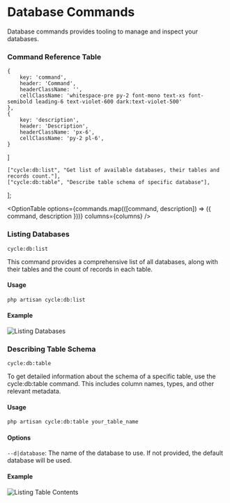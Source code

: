 
# Database Commands

Database commands provides tooling to manage and inspect your databases.

### Command Reference Table

    {
        key: 'command',
        header: 'Command',
        headerClassName: '',
        cellClassName: 'whitespace-pre py-2 font-mono text-xs font-semibold leading-6 text-violet-600 dark:text-violet-500'
    },
    {
        key: 'description',
        header: 'Description',
        headerClassName: 'px-6',
        cellClassName: 'py-2 pl-6',
    }
]

    ["cycle:db:list", "Get list of available databases, their tables and records count."],
    ["cycle:db:table", "Describe table schema of specific database"],
];

<OptionTable
    options={commands.map(([command, description]) => ({
        command,
        description
    }))}
    columns={columns}
/>

### Listing Databases

`cycle:db:list`

This command provides a comprehensive list of all databases, along with their tables and the count of records in each table.

#### Usage

```bash
php artisan cycle:db:list
```

#### Example

<Image src="/images/command.cycle-db-list.png" alt="Listing Databases" width={1882} height={1016} />

### Describing Table Schema

`cycle:db:table`

To get detailed information about the schema of a specific table, use the cycle:db:table command. This includes column names, types, and other relevant metadata.

#### Usage

```bash
php artisan cycle:db:table your_table_name
```

#### Options

`--d|database`: The name of the database to use. If not provided, the default database will be used.

#### Example

<Image src="/images/command.cycle-db-table.png" alt="Listing Table Contents" width={1882} height={1016} />
